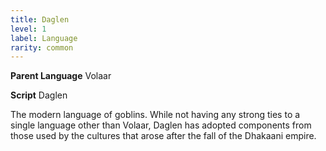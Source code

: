 ```yaml
---
title: Daglen
level: 1
label: Language
rarity: common
---
```


**Parent Language** Volaar

**Script** Daglen

The modern language of goblins. While not having any strong ties to a single language other than Volaar, Daglen has adopted components from those used by the cultures that arose after the fall of the Dhakaani empire.
